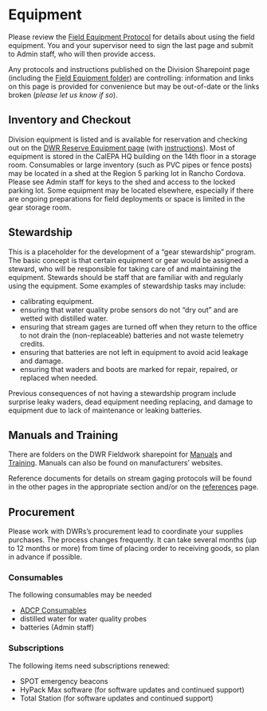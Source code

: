# Equipment

Please review the [Field Equipment Protocol](https://cawaterboards.sharepoint.com/DWR/ER/AllStaff/Field%20Equipment/DWR_Field_Equipment_Protocol.pdf) for details about using the field equipment. You and your supervisor need to sign the last page and submit to Admin staff, who will then provide access.

Any protocols and instructions published on the Division Sharepoint page (including the [Field Equipment folder](https://cawaterboards.sharepoint.com/DWR/ER/AllStaff/Forms/AllItems.aspx?id=%2FDWR%2FER%2FAllStaff%2FField%20Equipment&viewid=4e8e4737%2De360%2D402b%2Da885%2D498a3aea8a37)) are controlling: information and links on this page is provided for convenience but may be out-of-date or the links broken (*please let us know if so*).

## Inventory and Checkout

Division equipment is listed and is available for reservation and checking out on the [DWR Reserve Equipment page](https://cawaterboards.sharepoint.com/sites/WB-DWR-UASProgram/SitePages/ProjectHome.aspx) (with [instructions](https://cawaterboards.sharepoint.com/DWR/ER/AllStaff/Forms/AllItems.aspx?id=%2FDWR%2FER%2FAllStaff%2FField%20Equipment%2FEquipment%20Checkout%20System%20Instructions%2Epdf&viewid=4e8e4737%2De360%2D402b%2Da885%2D498a3aea8a37&parent=%2FDWR%2FER%2FAllStaff%2FField%20Equipment)). Most of equipment is stored in the CalEPA HQ building on the 14th floor in a storage room. Consumables or large inventory (such as PVC pipes or fence posts) may be located in a shed at the Region 5 parking lot in Rancho Cordova. Please see Admin staff for keys to the shed and access to the locked parking lot. Some equipment may be located elsewhere, especially if there are ongoing preparations for field deployments or space is limited in the gear storage room.

## Stewardship

This is a placeholder for the development of a "gear stewardship" program. The basic concept is that certain equipment or gear would be assigned a steward, who will be responsible for taking care of and maintaining the equipment. Stewards should be staff that are familiar with and regularly using the equipment. Some examples of stewardship tasks may include:

-   calibrating equipment.
-   ensuring that water quality probe sensors do not "dry out" and are wetted with distilled water.
-   ensuring that stream gages are turned off when they return to the office to not drain the (non-replaceable) batteries and not waste telemetry credits.
-   ensuring that batteries are not left in equipment to avoid acid leakage and damage.
-   ensuring that waders and boots are marked for repair, repaired, or replaced when needed.

Previous consequences of not having a stewardship program include surprise leaky waders, dead equipment needing replacing, and damage to equipment due to lack of maintenance or leaking batteries.

## Manuals and Training

There are folders on the DWR Fieldwork sharepoint for [Manuals](https://cawaterboards.sharepoint.com/sites/WB-DWR-UASProgram/Shared%20Documents/Forms/AllItems.aspx?newTargetListUrl=%2Fsites%2FWB%2DDWR%2DUASProgram%2FShared%20Documents&viewpath=%2Fsites%2FWB%2DDWR%2DUASProgram%2FShared%20Documents%2FForms%2FAllItems%2Easpx&id=%2Fsites%2FWB%2DDWR%2DUASProgram%2FShared%20Documents%2F08%2DEquipment%20Manuals%20%26%20Instructions&viewid=a32c631e%2Db6fc%2D4a60%2D93ef%2D6869b722d57d) and [Training](https://cawaterboards.sharepoint.com/sites/WB-DWR-UASProgram/Shared%20Documents/Forms/AllItems.aspx?csf=1&web=1&e=BDG6yy&siteid=%7BB3276F86%2DA0A3%2D4A18%2D9731%2D87D29397DED7%7D&webid=%7B975F8AE4%2D7475%2D4850%2D80FB%2D8585C8B3F787%7D&uniqueid=%7B9F139F4D%2DA2C4%2D4C30%2DADC6%2D5E89B46AEF7D%7D&FolderCTID=0x012000BD2BB9397BB9A742B2002795026AFCE8&id=%2Fsites%2FWB%2DDWR%2DUASProgram%2FShared%20Documents%2F06%2DTraining). Manuals can also be found on manufacturers' websites.

Reference documents for details on stream gaging protocols will be found in the other pages in the appropriate section and/or on the [references](references.qmd) page.

## Procurement

Please work with DWRs's procurement lead to coordinate your supplies purchases. The process changes frequently. It can take several months (up to 12 months or more) from time of placing order to receiving goods, so plan in advance if possible.

### Consumables

The following consumables may be needed

-   [ADCP Consumables](../adcp/equipment_checklist.qmd)
-   distilled water for water quality probes
-   batteries (Admin staff)

### Subscriptions

The following items need subscriptions renewed:

-   SPOT emergency beacons
-   HyPack Max software (for software updates and continued support)
-   Total Station (for software updates and continued support)
